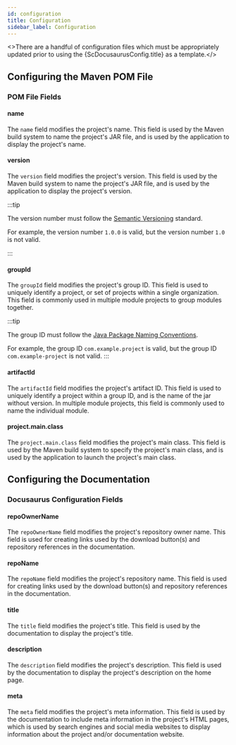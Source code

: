 ```yaml
---
id: configuration
title: Configuration
sidebar_label: Configuration
---
```



<>There are a handful of configuration files which must be appropriately updated prior to using
the {ScDocusaurusConfig.title} as a template.</><br/>

## Configuring the Maven POM File

<ConfiguringMavenPomFilePartial />

### POM File Fields

#### name

The `name` field modifies the project's name. This field is used by the Maven build system to
name the project's JAR file, and is used by the application to display the project's name.

#### version

The `version` field modifies the project's version. This field is used by the Maven build system
to name the project's JAR file, and is used by the application to display the project's version.

:::tip

The version number must follow the [Semantic Versioning](https://semver.org/) standard.

For example, the version number `1.0.0` is valid, but the version number `1.0` is not valid.

:::

#### groupId

The `groupId` field modifies the project's group ID. This field is used to uniquely identify a
project, or set of projects within a single organization. This field is commonly used in
multiple module projects to group modules together.

:::tip

The group ID must follow
the [Java Package Naming Conventions](https://docs.oracle.com/javase/tutorial/java/package/namingpkgs.html).

For example, the group ID `com.example.project` is valid, but the group ID `com.example-project` is
not valid.
:::

#### artifactId

The `artifactId` field modifies the project's artifact ID. This field is used to uniquely identify
a project within a group ID, and is the name of the jar without version. In multiple module
projects, this field is commonly used to name the individual module.

#### project.main.class

The `project.main.class` field modifies the project's main class. This field is used by the Maven
build system to specify the project's main class, and is used by the application to launch the
project's main class.

## Configuring the Documentation

<ConfiguringDocusaurusPartial />

### Docusaurus Configuration Fields

#### repoOwnerName

The `repoOwnerName` field modifies the project's repository owner name. This field is used
for creating links used by the download button(s) and repository references in the documentation.

#### repoName

The `repoName` field modifies the project's repository name. This field is used for creating links
used by the download button(s) and repository references in the documentation.

#### title

The `title` field modifies the project's title. This field is used by the documentation to display
the project's title.

#### description

The `description` field modifies the project's description. This field is used by the documentation
to display the project's description on the home page.

#### meta

The `meta` field modifies the project's meta information. This field is used by the documentation
to include meta information in the project's HTML pages, which is used by search engines and
social media websites to display information about the project and/or documentation website.